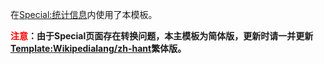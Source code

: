 <includeonly><!-- 在這裡加入模板的保護標識 --></includeonly>
{{documentation subpage}}
<!-- 在本行下編輯模板說明 -->
在[[Special:统计信息]]内使用了本模板。

'''<span style="color:red;">注意</span>：由于Special页面存在转换问题，本主模板为简体版，更新时请一并更新[[Template:Wikipedialang/zh-hant]]繁体版。'''
<includeonly>
<!-- 本行下加入模板的分類 -->
[[Category:首頁模板|{{PAGENAME}}]]
</includeonly>